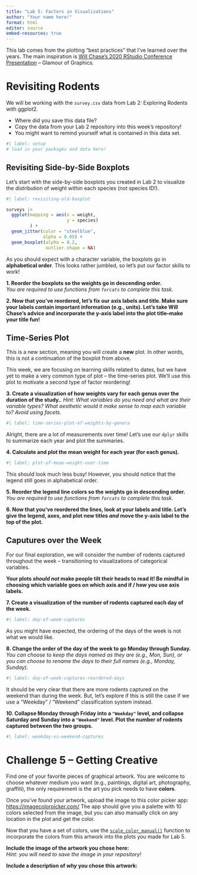 ```yaml
---
title: "Lab 5: Factors in Visualizations"
author: "Your name here!"
format: html
editor: source
embed-resources: true
---
```


This lab comes from the plotting "best practices" that I've learned over the years. The main inspiration is [Will Chase's 2020 RStudio Conference Presentation](https://www.youtube.com/watch?v=h5cTacaWE6I) -- Glamour of Graphics.

# Revisiting Rodents

We will be working with the `survey.csv` data from Lab 2: Exploring Rodents with ggplot2. 

+ Where did you save this data file?
+ Copy the data from your Lab 2 repository into this week's repository! 
+ You might want to remind yourself what is contained in this data set.

```r
#| label: setup
# load in your packages and data here!

```

## Revisiting Side-by-Side Boxplots

Let's start with the side-by-side boxplots you created in Lab 2 to visualize the
distribution of weight within each species (not species ID!).

```r
#| label: revisiting-old-boxplot

surveys |> 
  ggplot(mapping = aes(x = weight,
                       y = species)
         ) + 
  geom_jitter(color = "steelblue",
              alpha = 0.05) + 
  geom_boxplot(alpha = 0.2,
               outlier.shape = NA) 
```

As you should expect with a character variable, the boxplots go in **alphabetical order**. This looks rather jumbled, so let's put our factor skills to work!

**1. Reorder the boxplots so the weights go in descending order.**  
*You are required to use functions from `forcats` to complete this task.*

**2. Now that you've reordered, let's fix our axis labels and title. Make sure your labels contain important information (e.g., units). Let's take Will Chase's advice and incorporate the y-axis label into the plot title--make your title fun!**


## Time-Series Plot

This is a new section, meaning you will create a **new** plot. In other words, 
this is not a continuation of the boxplot from above.

This week, we are focusing on learning skills related to dates, but we have yet
to make a very common type of plot -- the time-series plot. We'll use this plot
to motivate a second type of factor reordering!

**3. Create a visualization of how weights vary for each genus over the duration of the study.**. 
*Hint: What variables do you need and what are their variable types? What aesthetic would it make sense to map each variable to? Avoid using facets.*

```r
#| label: time-series-plot-of-weights-by-genera

```

Alright, there are a lot of measurements over time! Let's use our `dplyr` skills
to summarize each year and plot the summaries.

**4. Calculate and plot the mean weight for each year (for each genus).**

```r
#| label: plot-of-mean-weight-over-time

```

This should look much less busy! However, you should notice that the legend
still goes in alphabetical order.

**5. Reorder the legend line colors so the weights go in descending order.**  
*You are required to use functions from `forcats` to complete this task.*

<!-- No need to generate a new code chunk, simply modify the previous code chunk! -->

**6. Now that you've reordered the lines, look at your labels and title. Let's give the legend, axes, and plot new titles *and* move the y-axis label to the top of the plot.**

<!-- No need to generate a new code chunk, simply modify the previous code chunk! -->

## Caputures over the Week

For our final exploration, we will consider the number of rodents captured
throughout the week -- transitioning to visualizations of categorical variables.

**Your plots _should not_ make people tilt their heads to read it! Be mindful in choosing which variable goes on which axis and if / how you use axis labels.**

**7. Create a visualization of the number of rodents captured each day of the week.**

```r
#| label: day-of-week-captures

```

As you might have expected, the ordering of the days of the week is not what we
would like.

**8. Change the order of the day of the week to go Monday through Sunday.**  
*You can choose to keep the days named as they are (e.g., Mon, Sun), or you can choose to rename the days to their full names (e.g., Monday, Sunday).* 

```r
#| label: day-of-week-captures-reordered-days

```

It should be very clear that there are more rodents captured on the weekend than
during the week. But, let's explore if this is still the case if we use a
"Weekday" / "Weekend" classification system instead.

**10. Collapse Monday through Friday into a `"Weekday"` level, and collapse Saturday and Sunday into a `"Weekend"` level. Plot the number of rodents captured between the two groups.**

```r
#| label: weekday-vs-weekend-captures

```

# Challenge 5 -- Getting Creative

Find one of your favorite pieces of graphical artwork. You are welcome to choose
whatever medium you want (e.g., paintings, digital art, photography, graffiti), 
the only requirement is the art you pick needs to have **colors**. 

Once you've found your artwork, upload the image to this color
picker app: <https://imagecolorpicker.com/> The app should give you a palette 
with 10 colors selected from the image, but you can also manually click on any
location in the plot and get the color. 

Now that you have a set of colors, use the [`scale_color_manual()`](https://ggplot2.tidyverse.org/reference/scale_manual.html)
function to
incorporate the colors from this artwork into the plots you made for Lab 5. 

**Include the image of the artwork you chose here:**  
*Hint: you will need to save the image in your repository!*

**Include a description of _why_ you chose this artwork:**

